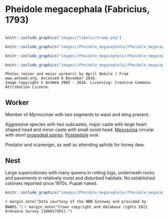 # **Pheidole megacephala** (Fabricius, 1793)

```marginfigure
```

```r
knitr::include_graphics("images//labels//tramp.png")
```

```r
knitr::include_graphics("images//Pheidole_megacephala//Pheidole_megacephala_minor_head.jpg")
```

```r
knitr::include_graphics("images//Pheidole_megacephala//Pheidole_megacephala_major_head.jpg")
```

```r
knitr::include_graphics("images//Pheidole_megacephala//Pheidole_megacephala_minor_side.jpg")
```
```block
Photos (minor and major workers) by April Nobile / From www.antweb.org. Accessed 6 December 2016.
Image Copyright © AntWeb 2002 - 2016. Licensing: Creative Commons Attribution License.
```

## Worker
Member of *Myrmicinae* with two segments to waist and sting present.

Aggressive species with two subcastes, major caste with large heart shaped head and minor caste with small ovoid head. [Mesosoma](#glossary) circular with short [propodeal spines](#glossary). [Postpetiole](#glossary) oval.

Predator and scavenger, as well as attending aphids for honey dew.

## Nest
Large supercolonies with many queens in rotting logs, underneath rocks and pavements in relatively moist and disturbed habitats. No established colonies reported since 1970s. Pupae naked.

```r
knitr::include_graphics("images//Pheidole_megacephala//Pheidole_megacephala_map.png")
```
`r margin_note("Data courtesy of the NBN Gateway and provided by BWARS.")`
`r margin_note("Crown copyright and database rights 2011 Ordnance Survey [100017955].")`

\pagebreak